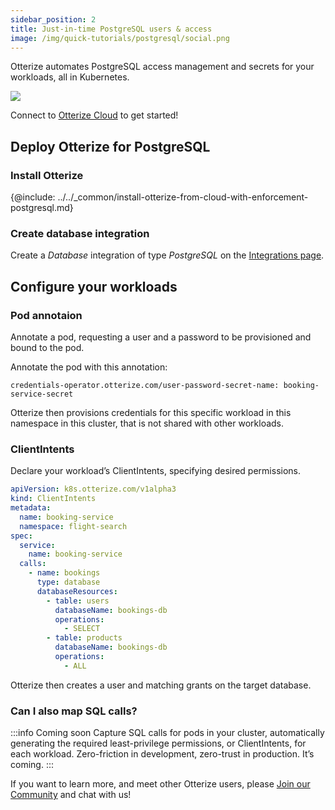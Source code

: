 ```yaml
---
sidebar_position: 2
title: Just-in-time PostgreSQL users & access
image: /img/quick-tutorials/postgresql/social.png
---
```



Otterize automates PostgreSQL access management and secrets for your workloads, all in Kubernetes.


![](/img/quick-tutorials/postgresql/cloud.png)

Connect to [Otterize Cloud](https://app.otterize.com) to get started!


## Deploy Otterize for PostgreSQL

### Install Otterize

{@include: ../../_common/install-otterize-from-cloud-with-enforcement-postgresql.md}


### Create database integration
Create a _Database_ integration of type _PostgreSQL_ on the [Integrations page](https://app.otterize.com/integrations).

## Configure your workloads

### Pod annotaion
Annotate a pod, requesting a user and a password to be provisioned and bound to the pod.

Annotate the pod with this annotation:

`credentials-operator.otterize.com/user-password-secret-name: booking-service-secret`

Otterize then provisions credentials for this specific workload in this namespace in this cluster, that is not shared with other workloads.

### ClientIntents
Declare your workload’s ClientIntents, specifying desired permissions.

```yaml
apiVersion: k8s.otterize.com/v1alpha3
kind: ClientIntents
metadata:
  name: booking-service
  namespace: flight-search
spec:
  service:
    name: booking-service
  calls:
    - name: bookings
      type: database
      databaseResources:
        - table: users
          databaseName: bookings-db
          operations:
            - SELECT
        - table: products
          databaseName: bookings-db
          operations:
            - ALL
```

Otterize then creates a user and matching grants on the target database.


### Can I also map SQL calls?

:::info Coming soon
Capture SQL calls for pods in your cluster, automatically generating the required least-privilege permissions, or ClientIntents, for each workload. Zero-friction in development, zero-trust in production. It’s coming.
:::

If you want to learn more, and meet other Otterize users, please [Join our Community](https://joinslack.otterize.com/) and chat with us!